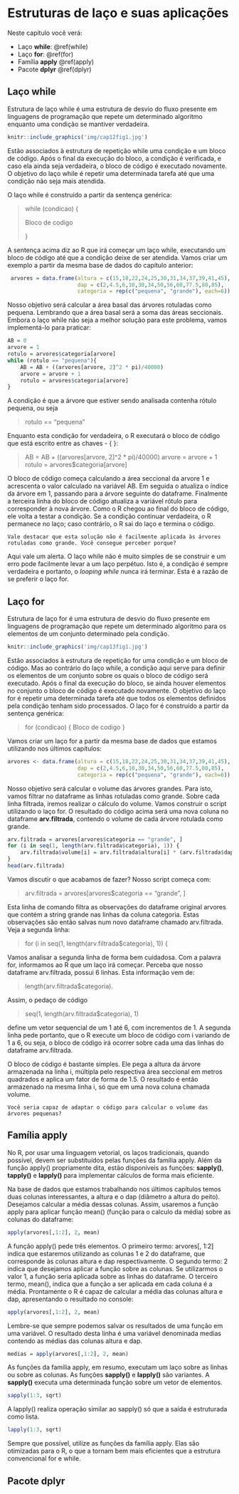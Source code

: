 # Estruturas de laço e suas aplicações

Neste capítulo você verá:

- Laço **while**: \@ref(while)
- Laço **for**: \@ref(for)
- Família **apply** \@ref(apply)
- Pacote **dplyr** \@ref(dplyr)


## Laço **while** {#while}

Estrutura de laço while é uma estrutura de desvio do fluxo presente em linguagens de programação que repete um determinado algoritmo enquanto uma condição se mantiver verdadeira.

```r

knitr::include_graphics('img/cap12fig1.jpg')
```

Estão associados à estrutura de repetição while uma condição e um bloco de código. Após o final da execução do bloco, a condição é verificada, e caso ela ainda seja verdadeira, o bloco de código é executado novamente. O objetivo do laço while é repetir uma determinada tarefa até que uma condição não seja mais atendida.

O laço while é construído a partir da sentença genérica:

> while (condicao) {
>
>	Bloco de codigo
>
> }

A sentença acima diz ao R que irá começar um laço while, executando um bloco de código até que a condição deixe de ser atendida. Vamos criar um exemplo a partir da mesma base de dados do capítulo anterior:

```r
 arvores = data.frame(altura = c(15,18,22,24,25,30,31,34,37,39,41,45), 
                      dap = c(2,4.5,6,10,30,34,50,56,60,77.5,80,85),
                      categoria = rep(c("pequena", "grande"), each=6))
```

Nosso objetivo será calcular a área basal das árvores rotuladas como pequena. Lembrando que a área basal será a soma das áreas seccionais. Embora o laço while não seja a melhor solução para este problema, vamos implementá-lo para praticar:

```r
AB = 0
arvore = 1
rotulo = arvores$categoria[arvore]
while (rotulo == "pequena"){
	AB = AB + ((arvores[arvore, 2]^2 * pi)/40000)
	arvore = arvore + 1
	rotulo = arvores$categoria[arvore]
}
```

A condição é que a árvore que estiver sendo analisada contenha rótulo pequena, ou seja

> rotulo == "pequena"

Enquanto esta condição for verdadeira, o R executará o bloco de código que está escrito entre as chaves - { }:

> AB = AB + ((arvores[arvore, 2]^2 * pi)/40000)
> arvore = arvore + 1
> rotulo = arvores$categoria[arvore]

O bloco de código começa calculando a área seccional da arvore 1 e acrescenta o valor calculado na variável AB. Em seguida o atualiza o índice da árvore em 1, passando para a árvore seguinte do dataframe. Finalmente a terceira linha do bloco de código atualiza a variável rótulo para corresponder à nova árvore. Como o R chegou ao final do bloco de código, ele volta a testar a condição. Se a condição continuar verdadeira, o R permanece no laço; caso contrário, o R sai do laço e termina o código.

```remark
Vale destacar que esta solução não é facilmente aplicada às árvores rotuladas como grande. Você consegue perceber porque?
```

Aqui vale um alerta. O laço while não é muito simples de se construir e um erro pode facilmente levar a um laço perpétuo. Isto é, a condição é sempre verdadeira e portanto, o *looping while* nunca irá terminar. Esta é a razão de se preferir o laço for.

## Laço **for** {#for}

Estrutura de laço for é uma estrutura de desvio do fluxo presente em linguagens de programação que repete um determinado algoritmo para os elementos de um conjunto determinado pela condição.

```r

knitr::include_graphics('img/cap13fig1.jpg')
```
 
Estão associados à estrutura de repetição for uma condição e um bloco de código. Mas ao contrário do laço while, a condição aqui serve para definir os elementos de um conjunto sobre os quais o bloco de código será executado.
Após o final da execução do bloco, se ainda houver elementos no conjunto o bloco de código é executado novamente. O objetivo do laço for é repetir uma determinada tarefa até que todos os elementos definidos pela condição tenham sido processados. O laço for é construído a partir da sentença genérica:

> for (condicao) {
> 	Bloco de codigo
> }

Vamos criar um laço for a partir da mesma base de dados que estamos utilizando nos últimos capítulos:

```r
arvores <- data.frame(altura = c(15,18,22,24,25,30,31,34,37,39,41,45), 
                      dap = c(2,4.5,6,10,30,34,50,56,60,77.5,80,85),
                      categoria = rep(c("pequena", "grande"), each=6))
```

Nosso objetivo será calcular o volume das árvores grandes. Para isto, vamos filtrar no dataframe as linhas rotuladas como grande. Sobre cada linha filtrada, iremos realizar o cálculo do volume. Vamos construir o script utilizando o laço for. O resultado do código acima será uma nova coluna no dataframe **arv.filtrada**, contendo o volume de cada árvore rotulada como grande.

```r
arv.filtrada = arvores[arvores$categoria == "grande", ]
for (i in seq(1, length(arv.filtrada$categoria), 1)) {
	arv.filtrada$volume[i] = arv.filtrada$altura[i] * (arv.filtrada$dap[i]/100) / 1.5
}
head(arv.filtrada)
```

Vamos discutir o que acabamos de fazer? Nosso script começa com:

> arv.filtrada = arvores[arvores$categoria == "grande", ]

Esta linha de comando filtra as observações do dataframe original arvores que contém a string grande nas linhas da coluna categoria. Estas observações são então salvas num novo dataframe chamado arv.filtrada. Veja a segunda linha:

> for (i in seq(1, length(arv.filtrada$categoria), 1)) {

Vamos analisar a segunda linha de forma bem cuidadosa. Com a palavra for, informamos ao R que um laço irá começar. Perceba que nosso dataframe arv.filtrada, possui 6 linhas. Esta informação vem de:

> length(arv.filtrada$categoria). 

Assim, o pedaço de código 

> seq(1, length(arv.filtrada$categoria), 1) 

define um vetor sequencial de um 1 até 6, com incrementos de 1. A segunda linha pede portanto, que o R execute um bloco de código com i variando de 1 a 6, ou seja, o bloco de código irá ocorrer sobre cada uma das linhas do dataframe arv.filtrada.

O bloco de código é bastante simples. Ele pega a altura da árvore armazenada na linha i, múltipla pelo respectiva área seccional em metros quadrados e aplica um fator de forma de 1.5. O resultado é então armazenado na mesma linha i, só que em uma nova coluna chamada volume.

```remark
Você seria capaz de adaptar o código para calcular o volume das árvores pequenas?
```

## Família **apply** {#apply}

No R, por usar uma linguagem vetorial, os laços tradicionais, quando possível, devem ser substituídos pelas funções da família apply. Além da função apply() propriamente dita, estão disponíveis as funções: **sapply()**, **tapply()** e **lapply()** para implementar cálculos de forma mais eficiente. 

Na base de dados que estamos trabalhando nos últimos capítulos temos duas colunas interessantes, a altura e o dap (diâmetro a altura do peito). Desejamos calcular a média dessas colunas. Assim, usaremos a função apply para aplicar função mean() (função para o calculo da média) sobre as colunas do dataframe:

```r
apply(arvores[,1:2], 2, mean)
```

A função apply() pede três elementos. O primeiro termo: arvores[, 1:2] indica que estaremos utilizando as colunas 1 e 2 do dataframe, que corresponde às colunas altura e dap respectivamente. O segundo termo: 2 indica que desejamos aplicar a função sobre as colunas. Se utilizarmos o valor 1, a função seria aplicada sobre as linhas do dataframe. O terceiro termo, mean(), indica que a função a ser aplicada em cada coluna é a média. Prontamente o R é capaz de calcular a média das colunas altura e dap, apresentando o resultado no console:

```r
apply(arvores[,1:2], 2, mean)
````

Lembre-se que sempre podemos salvar os resultados de uma função em uma variável. O resultado desta linha é uma variável denominada medias contendo as médias das colunas altura e dap.

```r
medias = apply(arvores[,1:2], 2, mean)
```

As funções da família apply, em resumo, executam um laço sobre as linhas ou sobre as colunas. As funções **sapply()** e **lapply()** são variantes. A **sapply()** executa uma determinada função sobre um vetor de elementos. 

```r
sapply(1:3, sqrt)
```

A lapply() realiza operação similar ao sapply() só que a saída é estruturada como lista.

```r
lapply(1:3, sqrt)
```

Sempre que possível, utilize as funções da família apply. Elas são otimizadas para o R, o que a tornam bem mais eficientes que a estrutura convencional for e while.

## Pacote **dplyr** {#dplyr}